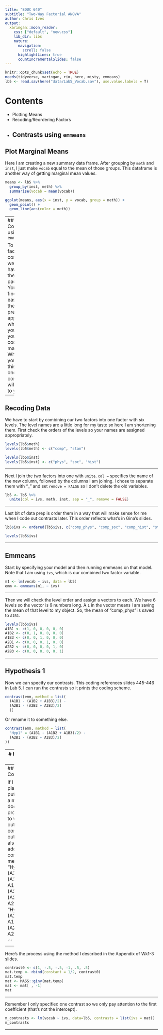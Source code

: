 ```yaml
---
title: "EDUC 640"
subtitle: "Two-Way Factorial ANOVA"
author: Chris Ives
output: 
  xaringan::moon_reader:
    css: ["default", "new.css"]
    lib_dir: libs
    nature:
      navigation:
        scroll: false
      highlightLines: true
      countIncrementalSlides: false
---
```


```r
knitr::opts_chunk$set(echo = TRUE)
needs(tidyverse, xaringan, rio, here, misty, emmeans)
lb5 <- read.sav(here("data/Lab5_Vocab.sav"), use.value.labels = T)
```

# Contents

* Plotting Means
* Recoding/Reordering Factors
* Contrasts using `emmeans`
---

## Plot Marginal Means

Here I am creating a new summary data frame. After grouping by `meth` and `inst`, I just make `vocab` equal to the mean of those groups. This dataframe is another way of getting marginal mean values.

```r
means <- lb5 %>% 
  group_by(inst, meth) %>% 
  summarise(vocab = mean(vocab))

ggplot(means, aes(x = inst, y = vocab, group = meth)) +
  geom_point() +
  geom_line(aes(color = meth))
```

---
## Contrasts using `emmeans`

To do two-factor contrasts we will have to use the `emmeans` package. You might find this easier than the previous approaches where I had you specify your coding in a matrix. Whether you prefer this for one-way contrasts will be up to you.
---

## Recoding Data

We have to start by combining our two factors into one factor with six levels. The level names are a little long for my taste so here I am shortening them. First check the orders of the levels so your names are assigned appropriately.
``` r
levels(lb5$meth)
levels(lb5$meth) <- c("comp", "stan")

levels(lb5$inst)
levels(lb5$inst) <- c("phys", "soc", "hist")

```
---

Next I join the two factors into one with `unite`. `col =` specifies the name of the new column, followed by the columns I am joining. I chose to separate them with "_" and set `remove = FALSE` so I don't delete the old variables.

```r
lb5 <- lb5 %>% 
  unite(col = ivs, meth, inst, sep = "_", remove = FALSE)

```
---

Last bit of data prep is order them in a way that will make sense for me when I code out contrasts later. This order reflects what's in Gina's slides.

```r
lb5$ivs <- ordered(lb5$ivs, c("comp_phys", "comp_soc", "comp_hist", "stan_phys", "stan_soc", "stan_hist"))

levels(lb5$ivs)
```

---

## Emmeans
Start by specifying your model and then running emmeans on that model. Note that I am using `ivs`, which is our combined two factor variable.
```r
m1 <- lm(vocab ~ ivs, data = lb5)
emm <- emmeans(m1, ~ ivs)
```

---

Then we will check the level order and assign a vectors to each. We have 6 levels so the vector is 6 numbers long. A `1` in the vector means I am saving the mean of that level to my object. So, the mean of "comp_phys" is saved to `A1B1`.

```r
levels(lb5$ivs)
A1B1 <- c(1, 0, 0, 0, 0, 0)
A1B2 <- c(0, 1, 0, 0, 0, 0)
A1B3 <- c(0, 0, 1, 0, 0, 0)
A2B1 <- c(0, 0, 0, 1, 0, 0)
A2B2 <- c(0, 0, 0, 0, 1, 0)
A2B3 <- c(0, 0, 0, 0, 0, 1)
```
---

## Hypothesis 1

Now we can specify our contrasts. This coding references slides 445-446 in Lab 5. I can run the contrasts so it prints the coding scheme.

```r
contrast(emm, method = list(
  (A1B1 - (A1B2 + A1B3)/2) -
  (A2B1 - (A2B2 + A2B3)/2)
  ))
```
Or rename it to something else.
```r
contrast(emm, method = list(
  "Hyp1" = (A1B1 - (A1B2 + A1B3)/2) -
  (A2B1 - (A2B2 + A2B3)/2)
))
```
---
# Hypothesis 2

Same process for our second contrast.
```r
contrast(emm, method = list(
  (A1B1 - A1B2) - (A2B1 - A2B2)
  ))
```

```r
contrast(emm, method = list(
  "Hyp2" = (A1B1 - A1B2) - (A2B1 - A2B2)
  ))
```
---
## Combining Contrasts

If I was planning to put them into a markdown document, I'd probably want to write it all out with one command and output. I'm also going to add a 
```r
contrast(emm, method = list(
  "Hyp1" = (A1B1 - (A1B2 + A1B3)/2) -
  (A2B1 - (A2B2 + A2B3)/2),
  "Hyp2" = (A1B1 - A1B2) - (A2B1 - A2B2)
))

```
---

Here's the process using the method I described in the Appendix of Wk1-3 slides.

```r
contrast0 <- c(1, -.5, -.5, -1, .5, .5) 
mat.temp <- rbind(constant = 1/2, contrast0)
mat.temp
mat <- MASS::ginv(mat.temp)
mat <- mat[ , -1]
mat

```

---

Remember I only specified one contrast so we only pay attention to the first coefficient (that's not the intercept).
```r
m_contrasts <- lm(vocab ~ ivs, data=lb5, contrasts = list(ivs = mat))
m_contrasts
```

---


